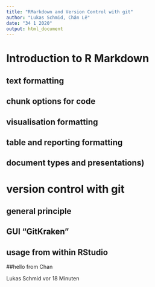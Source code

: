 ```yaml
---
title: "RMarkdown and Version Control with git"
author: "Lukas Schmid, Chân Lê"
date: "34 1 2020"
output: html_document
---
```


# Introduction to R Markdown

## text formatting

## chunk options for code
## visualisation formatting
## table and reporting formatting
## document types and presentations)
# version control with git
## general principle
## GUI "GitKraken"
## usage from within RStudio


##hello from Chan

Lukas Schmid  vor 18 Minuten
